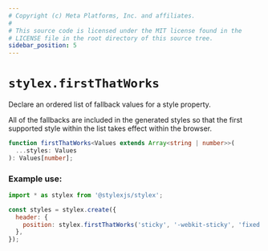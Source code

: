 ```yaml
---
# Copyright (c) Meta Platforms, Inc. and affiliates.
#
# This source code is licensed under the MIT license found in the
# LICENSE file in the root directory of this source tree.
sidebar_position: 5
---
```


# `stylex.firstThatWorks`

Declare an ordered list of fallback values for a style property.

All of the fallbacks are included in the generated styles so that the first
supported style within the list takes effect within the browser.

```ts
function firstThatWorks<Values extends Array<string | number>>(
  ...styles: Values
): Values[number];
```

### Example use:

```js
import * as stylex from '@stylexjs/stylex';

const styles = stylex.create({
  header: {
    position: stylex.firstThatWorks('sticky', '-webkit-sticky', 'fixed'),
  },
});
```

